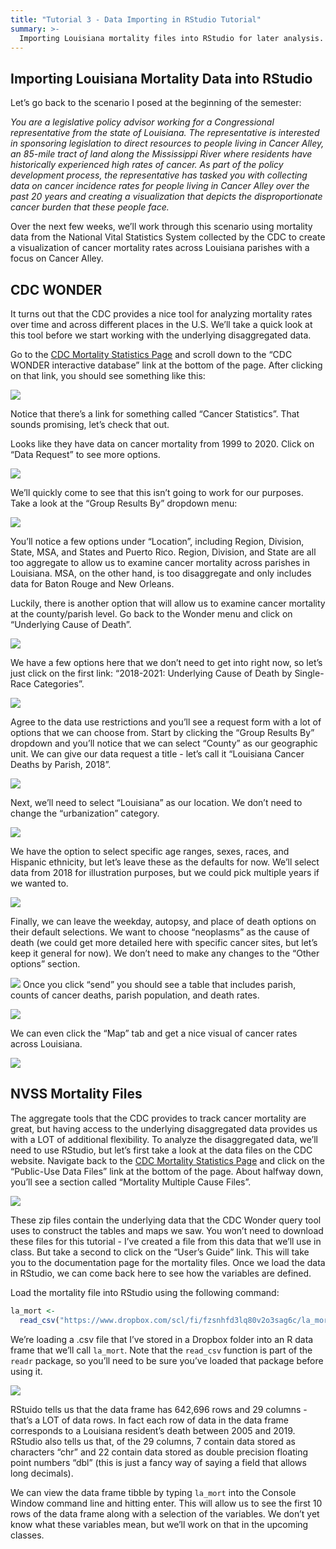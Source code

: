 ```yaml
---
title: "Tutorial 3 - Data Importing in RStudio Tutorial"
summary: >-
  Importing Louisiana mortality files into RStudio for later analysis. 
---
```


## Importing Louisiana Mortality Data into RStudio

Let's go back to the scenario I posed at the beginning of the semester:

*You are a legislative policy advisor working for a Congressional representative from the state of Louisiana. The representative is interested in sponsoring legislation to direct resources to people living in Cancer Alley, an 85-mile tract of land along the Mississippi River where residents have historically experienced high rates of cancer. As part of the policy development process, the representative has tasked you with collecting data on cancer incidence rates for people living in Cancer Alley over the past 20 years and creating a visualization that depicts the disproportionate cancer burden that these people face.*

Over the next few weeks, we'll work through this scenario using mortality data from the National Vital Statistics System collected by the CDC to create a visualization of cancer mortality rates across Louisiana parishes with a focus on Cancer Alley.

## CDC WONDER

It turns out that the CDC provides a nice tool for analyzing mortality rates over time and across different places in the U.S. We'll take a quick look at this tool before we start working with the underlying disaggregated data. 

Go to the [CDC Mortality Statistics Page](https://www.cdc.gov/nchs/nvss/deaths.htm) and scroll down to the "CDC WONDER interactive database" link at the bottom of the page. After clicking on that link, you should see something like this:

![](/img/tutorial_3_1.png){fig-alt="CDC Wonder"}

Notice that there's a link for something called "Cancer Statistics". That sounds promising, let's check that out. 

Looks like they have data on cancer mortality from 1999 to 2020. Click on "Data Request" to see more options.

![](/img/tutorial_3_2.png){fig-alt="CDC Cancer Stats"}

We'll quickly come to see that this isn't going to work for our purposes. Take a look at the "Group Results By" dropdown menu:

![](/img/tutorial_3_3.png){fig-alt="CDC Cancer Stats"}

You'll notice a few options under "Location", including Region, Division, State, MSA, and States and Puerto Rico. Region, Division, and State are all too aggregate to allow us to examine cancer mortality across parishes in Louisiana. MSA, on the other hand, is too disaggregate and only includes data for Baton Rouge and New Orleans. 

Luckily, there is another option that will allow us to examine cancer mortality at the county/parish level. Go back to the Wonder menu and click on "Underlying Cause of Death". 

![](/img/tutorial_3_4.png){fig-alt="Cause of Death"}

We have a few options here that we don't need to get into right now, so let's just click on the first link: "2018-2021: Underlying Cause of Death by Single-Race Categories".

![](/img/tutorial_3_5.png){fig-alt="Cause of Death by County"}

Agree to the data use restrictions and you'll see a request form with a lot of options that we can choose from. Start by clicking the "Group Results By" dropdown and you'll notice that we can select "County" as our geographic unit. We can give our data request a title - let's call it "Louisiana Cancer Deaths by Parish, 2018".

![](/img/tutorial_3_6.png){fig-alt="Menu1"}

Next, we'll need to select "Louisiana" as our location. We don't need to change the "urbanization" category.

![](/img/tutorial_3_7.png){fig-alt="Menu2"}

We have the option to select specific age ranges, sexes, races, and Hispanic ethnicity, but let's leave these as the defaults for now. We'll select data from 2018 for illustration purposes, but we could pick multiple years if we wanted to.

![](/img/tutorial_3_8.png){fig-alt="Menu3"}

Finally, we can leave the weekday, autopsy, and place of death options on their default selections. We want to choose "neoplasms" as the cause of death (we could get more detailed here with specific cancer sites, but let's keep it general for now). We don't need to make any changes to the "Other options" section.

![](/img/tutorial_3_9.png){fig-alt="Menu4"}
Once you click "send" you should see a table that includes parish, counts of cancer deaths, parish population, and death rates.

![](/img/tutorial_3_10.png){fig-alt="Table 1"}

We can even click the "Map" tab and get a nice visual of cancer rates across Louisiana.

![](/img/tutorial_3_11.png){fig-alt="Map 1"}

## NVSS Mortality Files

The aggregate tools that the CDC provides to track cancer mortality are great, but having access to the underlying disaggregated data provides us with a LOT of additional flexibility. To analyze the disaggregated data, we'll need to use RStudio, but let's first take a look at the data files on the CDC website. Navigate back to the [CDC Mortality Statistics Page](https://www.cdc.gov/nchs/nvss/deaths.htm) and click on the "Public-Use Data Files" link at the bottom of the page. About halfway down, you'll see a section called "Mortality Multiple Cause Files".

![](/img/tutorial_3_12.png){fig-alt="Mortality Files"}

These zip files contain the underlying data that the CDC Wonder query tool uses to construct the tables and maps we saw. You won't need to download these files for this tutorial - I've created a file from this data that we'll use in class. But take a second to click on the "User's Guide" link. This will take you to the documentation page for the mortality files. Once we load the data in RStudio, we can come back here to see how the variables are defined.

Load the mortality file into RStudio using the following command:

```r
la_mort <- 
  read_csv("https://www.dropbox.com/scl/fi/fzsnhfd3lq80v2o3sag6c/la_mort.csv?rlkey=h1vyjm2b8ppgejgsg3e8evm7i&dl=1")
```

We're loading a .csv file that I've stored in a Dropbox folder into an R data frame that we'll call `la_mort`. Note that the `read_csv` function is part of the `readr` package, so you'll need to be sure you've loaded that package before using it. 

![](/img/tutorial_3_13.png){fig-alt="csv load"}

RStuido tells us that the data frame has 642,696 rows and 29 columns - that's a LOT of data rows. In fact each row of data in the data frame corresponds to a Louisiana resident's death between 2005 and 2019. RStudio also tells us that, of the 29 columns, 7 contain data stored as characters "chr" and 22 contain data stored as double precision floating point numbers "dbl" (this is just a fancy way of saying a field that allows long decimals).
 
 
We can view the data frame tibble by typing `la_mort` into the Console Window command line and hitting enter. This will allow us to see the first 10 rows of the data frame along with a selection of the variables. We don't yet know what these variables mean, but we'll work on that in the upcoming classes.